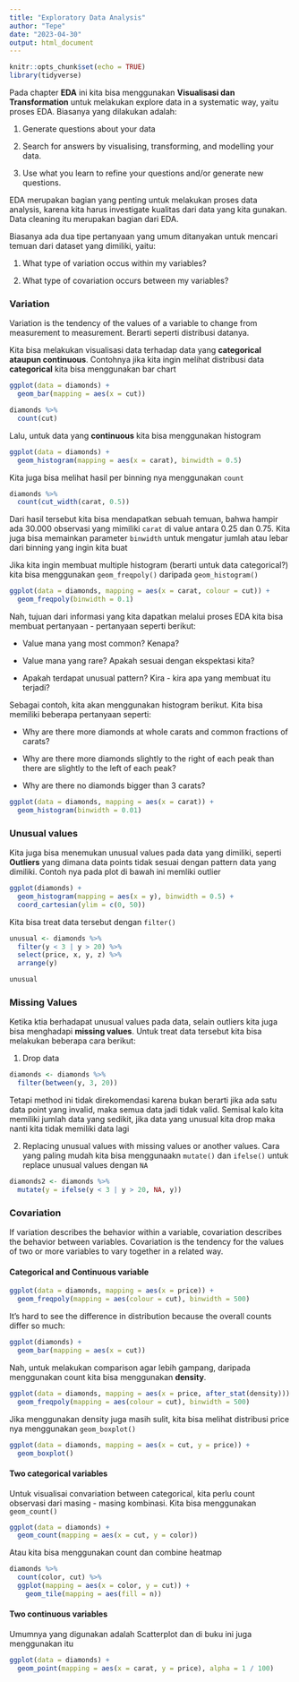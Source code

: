 ---
title: "Exploratory Data Analysis"
author: "Tepe"
date: "2023-04-30"
output: html_document
---

```{r setup, include=FALSE}
knitr::opts_chunk$set(echo = TRUE)
library(tidyverse)
```

Pada chapter **EDA** ini kita bisa menggunakan **Visualisasi dan Transformation** untuk melakukan explore data in a systematic way, yaitu proses EDA. Biasanya yang dilakukan adalah:

1. Generate questions about your data

2. Search for answers by visualising, transforming, and modelling your data.

3. Use what you learn to refine your questions and/or generate new questions.

EDA merupakan bagian yang penting untuk melakukan proses data analysis, karena kita harus investigate kualitas dari data yang kita gunakan. Data cleaning itu merupakan bagian dari EDA.

Biasanya ada dua tipe pertanyaan yang umum ditanyakan untuk mencari temuan dari dataset yang dimiliki, yaitu:

1. What type of variation occus within my variables?

2. What type of covariation occurs between my variables?

### Variation

Variation is the tendency of the values of a variable to change from measurement to measurement. Berarti seperti distribusi datanya. 

Kita bisa melakukan visualisasi data terhadap data yang **categorical ataupun continuous**. Contohnya jika kita ingin melihat distribusi data **categorical** kita bisa menggunakan bar chart

```{r}
ggplot(data = diamonds) + 
  geom_bar(mapping = aes(x = cut))

diamonds %>%
  count(cut)
```

Lalu, untuk data yang **continuous** kita bisa menggunakan histogram

```{r}
ggplot(data = diamonds) + 
  geom_histogram(mapping = aes(x = carat), binwidth = 0.5)
```

Kita juga bisa melihat hasil per binning nya menggunakan `count`

```{r}
diamonds %>%
  count(cut_width(carat, 0.5))
```

Dari hasil tersebut kita bisa mendapatkan sebuah temuan, bahwa hampir ada 30.000 observasi yang mimiliki `carat` di value antara 0.25 dan 0.75. Kita juga bisa memainkan parameter `binwidth` untuk mengatur jumlah atau lebar dari binning yang ingin kita buat

Jika kita ingin membuat multiple histogram (berarti untuk data categorical?) kita bisa menggunakan `geom_freqpoly()` daripada `geom_histogram()`

```{r}
ggplot(data = diamonds, mapping = aes(x = carat, colour = cut)) + 
  geom_freqpoly(binwidth = 0.1)
```

Nah, tujuan dari informasi yang kita dapatkan melalui proses EDA kita bisa membuat pertanyaan - pertanyaan seperti berikut:

- Value mana yang most common? Kenapa?

- Value mana yang rare? Apakah sesuai dengan ekspektasi kita?

- Apakah terdapat unusual pattern? Kira - kira apa yang membuat itu terjadi?

Sebagai contoh, kita akan menggunakan histogram berikut. Kita bisa memiliki beberapa pertanyaan seperti:

- Why are there more diamonds at whole carats and common fractions of carats?

- Why are there more diamonds slightly to the right of each peak than there are slightly to the left of each peak?

- Why are there no diamonds bigger than 3 carats?

```{r}
ggplot(data = diamonds, mapping = aes(x = carat)) + 
  geom_histogram(binwidth = 0.01)
```

### Unusual values

Kita juga bisa menemukan unusual values pada data yang dimiliki, seperti **Outliers** yang dimana data points tidak sesuai dengan pattern data yang dimiliki. Contoh nya pada plot di bawah ini memliki outlier

```{r}
ggplot(diamonds) + 
  geom_histogram(mapping = aes(x = y), binwidth = 0.5) +
  coord_cartesian(ylim = c(0, 50))
```

Kita bisa treat data tersebut dengan `filter()`

```{r}
unusual <- diamonds %>%
  filter(y < 3 | y > 20) %>%
  select(price, x, y, z) %>%
  arrange(y)

unusual
```

### Missing Values

Ketika ktia berhadapat unusual values pada data, selain outliers kita juga bisa menghadapi **missing values**. Untuk treat data tersebut kita bisa melakukan beberapa cara berikut:

1. Drop data

```{r}
diamonds <- diamonds %>%
  filter(between(y, 3, 20))
```
Tetapi method ini tidak direkomendasi karena bukan berarti jika ada satu data point yang invalid, maka semua data jadi tidak valid. Semisal kalo kita memiliki jumlah data yang sedikit, jika data yang unusual kita drop maka nanti kita tidak memiliki data lagi

2. Replacing unusual values with missing values or another values. Cara yang paling mudah kita bisa menggunaakn `mutate()` dan `ifelse()` untuk replace unusual values dengan `NA`

```{r}
diamonds2 <- diamonds %>%
  mutate(y = ifelse(y < 3 | y > 20, NA, y))
```

### Covariation

If variation describes the behavior within a variable, covariation describes the behavior between variables. Covariation is the tendency for the values of two or more variables to vary together in a related way.

#### Categorical and Continuous variable

```{r}
ggplot(data = diamonds, mapping = aes(x = price)) + 
  geom_freqpoly(mapping = aes(colour = cut), binwidth = 500)
```

It’s hard to see the difference in distribution because the overall counts differ so much:

```{r}
ggplot(diamonds) + 
  geom_bar(mapping = aes(x = cut))
```

Nah, untuk melakukan comparison agar lebih gampang, daripada menggunakan count kita bisa menggunakan **density**.

```{r}
ggplot(data = diamonds, mapping = aes(x = price, after_stat(density))) +
  geom_freqpoly(mapping = aes(colour = cut), binwidth = 500)
```

Jika menggunakan density juga masih sulit, kita bisa melihat distribusi price nya menggunakan `geom_boxplot()`

```{r}
ggplot(data = diamonds, mapping = aes(x = cut, y = price)) + 
  geom_boxplot()
```

#### Two categorical variables

Untuk visualisai convariation between categorical, kita perlu count observasi dari masing - masing kombinasi. Kita bisa menggunakan `geom_count()`

```{r}
ggplot(data = diamonds) +
  geom_count(mapping = aes(x = cut, y = color))
```

Atau kita bisa menggunakan count dan combine heatmap

```{r}
diamonds %>% 
  count(color, cut) %>%  
  ggplot(mapping = aes(x = color, y = cut)) +
    geom_tile(mapping = aes(fill = n))
```

#### Two continuous variables

Umumnya yang digunakan adalah Scatterplot dan di buku ini juga menggunakan itu

```{r}
ggplot(data = diamonds) + 
  geom_point(mapping = aes(x = carat, y = price), alpha = 1 / 100)
```